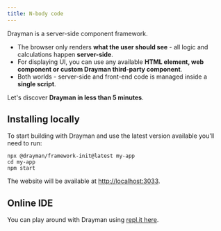 ```yaml
---
title: N-body code
---
```


Drayman is a server-side component framework.

- The browser only renders **what the user should see** - all logic and calculations happen **server-side**.
- For displaying UI, you can use any available **HTML element, web component or custom Drayman third-party component**.
- Both worlds - server-side and front-end code is managed inside a **single script**.

Let's discover **Drayman in less than 5 minutes**.

<!-- Drayman is

## Prerequisites
These docs assume that you are familiar with such things as:
* [Node.js](https://nodejs.org/en/)
* [TypeScript](https://www.typescriptlang.org/)
* [JSX](https://reactjs.org/docs/jsx-in-depth.html) -->

## Installing locally

To start building with Drayman and use the latest version available you'll need to run:

```shell
npx @drayman/framework-init@latest my-app
cd my-app
npm start
```

The website will be available at [http://localhost:3033](http://localhost:3033).

## Online IDE

You can play around with Drayman using [repl.it here](https://replit.com/@jansivans/Drayman-Framework).
